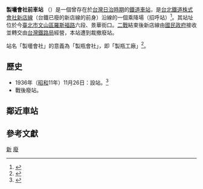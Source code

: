 {{NoteTA |G1=Railway |G2=Transport}}
{{Infobox_Station|
RouteType=Tra
|Title=製壜會社前乘降場<br>せいびんかいしゃまへ<ref>日治時期[[歷史假名遣|歷史假名遣]]引自{{Cite book |url=https://dl.ndl.go.jp/info:ndljp/pid/1207554/296 |title=鐵道停車場一覽. 昭和12年10月1日現在 |date=1937年12月 |publisher=[[國立國會圖書館|國立國會圖書館]] |page=頁538 |author=[[鐵道省_(日本)|鐵道省]] |access-date=2020-10-05 |archive-date=2020-01-30 |archive-url=https://web.archive.org/web/20200130193542/https://dl.ndl.go.jp/info:ndljp/pid/1207554 |dead-url=no }}{{ja icon}}</ref>
|linecolour=#0008BD|
EngTitle=Seibinkaisha-Mae Station|
Operator=[[台北鐵道株式會社|台北鐵道株式會社]]|
Line=[[新店線_(台鐵)|新店線]]|
Place=[[臺北市|臺北市]][[文山區|文山區]]|
StartDate=1936年11月26日|
EndDate=1945年|
Code=無|
Style=平面車站|
TraOldName=製壜會社前乘降場|
TraLevel=招呼站|
TraPlatformS=無|
TraElecCode=|
TraWeb=|
TraStartLocal=萬華|
TraMile=6.5
|前一站=[[萬隆站#歷史|萬隆 (原十五份)]]
|後一站=[[景美站_(台北市)#歷史|景美 (原景尾)]]
|前一站距離=0.7
|後一站距離=0.3
}}

'''製壜會社前車站''' （{{jpn|j=製壜會社前乘降場 |hg= せいびんかいしゃまえ- |hgt= せいびんかいしやまへ- |rm=Seibinkaisha-mae-|f=h}}）是一個曾存在於[[台灣日治時期|台灣日治時期]]的[[鐵道車站|鐵道車站]]，是[[台北鐵道株式會社|台北鐵道株式會社]][[新店線|新店線]]（台鐵已廢的新店線的前身）沿線的一個乘降場（招呼站）<ref>{{cite web|language=zh-tw|url=http://chaomingwu.blogspot.tw/2012/11/blog-post_26.html|title=搭火車，遊碧潭，此情早已成追憶|author=吳昭明|publisher=|date=2012年11月26日|accessdate=2013-11-04|archive-date=2016-01-22|archive-url=https://web.archive.org/web/20160122083524/http://chaomingwu.blogspot.tw/2012/11/blog-post_26.html|dead-url=no}}</ref>。其站址位於今[[臺北市|臺北市]][[文山區|文山區]][[羅斯福路|羅斯福路]]六段、景華街口。[[二戰|二戰]]結束後新店線由[[國民政府|國民政府]]接收並轉交由[[台灣鐵路局|台灣鐵路局]]經營，本站遭到裁撤廢站。

站名「製壜會社」的意義為「製瓶會社」，即「製瓶工廠」<ref>{{cite web|language=zh-tw|url=http://paidamu.blogspot.tw/2010/03/45.html|title=台鐵新店線停駛45年|author=貓砂行控中心|publisher=|date=2010-03-24|accessdate=2013-11-04|archive-date=2013-11-22|archive-url=https://web.archive.org/web/20131122120252/http://paidamu.blogspot.tw/2010/03/45.html|dead-url=no}}</ref>。

==歷史==
*1936年（[[昭和|昭和]]11年）11月26日：設站。<ref>{{ja icon}}{{Cite book |url=https://dl.ndl.go.jp/info:ndljp/pid/1207554/296 |title=鐵道停車場一覽. 昭和12年10月1日現在 |date=1937年12月 |publisher=[[國立國會圖書館|國立國會圖書館]] |page=頁538 |author=[[鐵道省_(日本)|鐵道省]] |access-date=2021-03-13 |archive-date=2020-01-30 |archive-url=https://web.archive.org/web/20200130193542/https://dl.ndl.go.jp/info:ndljp/pid/1207554 |dead-url=no }}</ref>
*戰後廢站。

==鄰近車站==
{{start rail box|[[台北鐵道株式會社|台北鐵道株式會社]]}}
{{s-abandoned|[[萬隆站#歷史|萬隆 (原十五份)]]}}
{{s-line|新店線|（廢線）|#0008BD}}
{{s-abandoned|[[景美站_(台北市)#歷史|景美 (原景尾)]]}}
{{end box}}

== 參考文獻 ==
{{reflist}}

{{台灣鐵路新店線}}
[[Category:台灣鐵路廢站|新]]
[[Category:文山區鐵路車站|廢]]